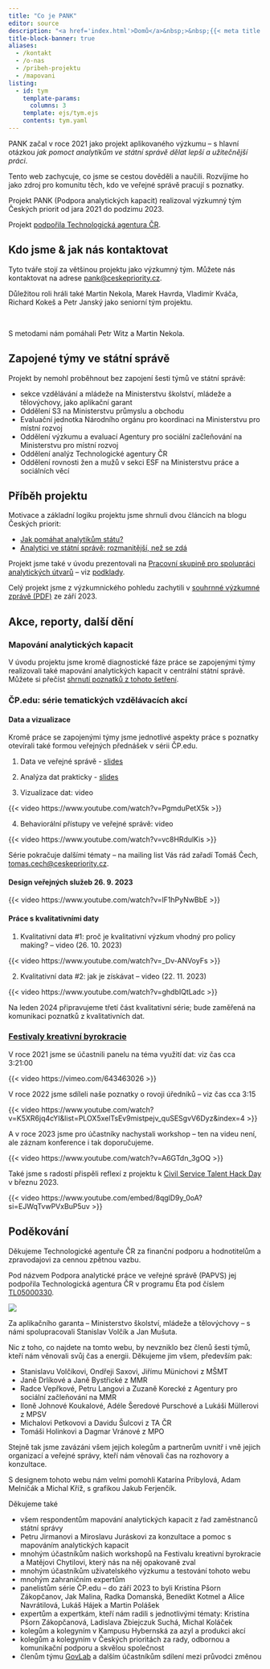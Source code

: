 ```yaml
---
title: "Co je PANK"
editor: source
description: "<a href='index.html'>Domů</a>&nbsp;>&nbsp;{{< meta title >}}"
title-block-banner: true
aliases: 
  - /kontakt
  - /o-nas
  - /pribeh-projektu
  - /mapovani
listing: 
  - id: tym
    template-params:
      columns: 3
    template: ejs/tym.ejs
    contents: tym.yaml
---
```


PANK začal v roce 2021 jako projekt aplikovaného výzkumu -- s hlavní otázkou *jak pomoct analytikům ve státní správě dělat lepší a užitečnější práci*.

Tento web zachycuje, co jsme se cestou dověděli a naučili. Rozvíjíme ho jako zdroj pro komunitu těch, kdo ve veřejné správě pracují s poznatky.

Projekt PANK (Podpora analytických kapacit) realizoval výzkumný tým Českých priorit od jara 2021 do podzimu 2023.

:::{.aside}
Projekt [podpořila Technologická agentura ČR](https://starfos.tacr.cz/cs/project/TL05000330).
:::


## Kdo jsme & jak nás kontaktovat {#kontakt}

Tyto tváře stojí za většinou projektu jako výzkumný tým. Můžete nás kontaktovat na adrese <pank@ceskepriority.cz>.

:::{#tym}
:::

:::{.aside}

Důležitou roli hráli také Martin Nekola, Marek Havrda, Vladimír Kváča, Richard Kokeš a Petr Janský jako seniorní tým projektu.

<br>

S metodami nám pomáhali Petr Witz a Martin Nekola.

:::

## Zapojené týmy ve státní správě

Projekt by nemohl proběhnout bez zapojení šesti týmů ve státní správě:

- sekce vzdělávání a mládeže na Ministerstvu školství, mládeže a tělovýchovy, jako aplikační garant
- Oddělení S3 na Ministerstvu průmyslu a obchodu
- Evaluační jednotka Národního orgánu pro koordinaci na Ministerstvu pro místní rozvoj
- Oddělení výzkumu a evaluací Agentury pro sociální začleňování na Ministerstvu pro místní rozvoj
- Oddělení analýz Technologické agentury ČR
- Oddělení rovnosti žen a mužů v sekci ESF na Ministerstvu práce a sociálních věcí

## Příběh projektu

Motivace a základní logiku projektu jsme shrnuli dvou článcích na blogu Českých priorit:

- [Jak pomáhat analytikům státu?](https://www.ceskepriority.cz/blog/jak-pomahat-analytikum-statu)
- [Analytici ve státní správě: rozmanitější, než se zdá](https://www.ceskepriority.cz/blog/analytici-ve-statni-sprave-rozmanitejsi-nez-se-zda)

Projekt jsme také v úvodu prezentovali na [Pracovní skupině pro spolupráci analytických útvarů](https://www.cr2030.cz/pracovni-skupina-pro-koordinaci-analyticky-utvaru/) -- viz [podklady](https://www.cr2030.cz/wp-content/uploads/2021/06/6.-jedn%C3%A1n%C3%AD-PSSA%C3%9A.zip).

Celý projekt jsme z výzkumnického pohledu zachytili v [souhrnné výzkumné zprávě (PDF)](/downloads/pank_souhrnna-zprava-202309.pdf) ze září 2023. 

## Akce, reporty, další dění

### Mapování analytických kapacit

V úvodu projektu jsme kromě diagnostické fáze práce se zapojenými týmy realizovali také mapování analytických kapacit v centrální státní správě. Můžete si přečíst [shrnutí poznatků z tohoto šetření](/mapovani/mapovani-shrnuti.pdf). 

### ČP.edu: série tematických vzdělávacích akcí {#cpedu}

#### Data a vizualizace {#cpedu-data}

Kromě práce se zapojenými týmy jsme jednotlivé aspekty práce s poznatky otevírali také formou veřejných přednášek v sérii ČP.edu.

1. Data ve veřejné správě - [slides](https://drive.google.com/file/d/14G9JW2O70bTxA41_bmBRuHHLPs23IUzV/view?usp=drive_link)

2. Analýza dat prakticky - [slides](https://drive.google.com/file/d/1vPXDhyM0_ceeE3lh-c4LHJXIWCRDkd0-/view?usp=drive_link)

3. Vizualizace dat: video

{{< video https://www.youtube.com/watch?v=PgmduPetX5k >}}

4. Behaviorální přístupy ve veřejné správě: video

{{< video https://www.youtube.com/watch?v=vc8HRdulKis >}}

Série pokračuje dalšími tématy -- na mailing list Vás rád zařadí Tomáš Čech, <tomas.cech@ceskepriority.cz>.

#### Design veřejných služeb 26. 9. 2023

{{< video https://www.youtube.com/watch?v=lF1hPyNwBbE >}}

#### Práce s kvalitativními daty  {#cpedu-kvali}

1. Kvalitativní data #1: proč je kvalitativní výzkum vhodný pro policy making? -- video (26. 10. 2023)

{{< video https://www.youtube.com/watch?v=_Dv-ANVoyFs >}}

2. Kvalitativní data #2: jak je získávat -- video (22. 11. 2023)

{{< video https://www.youtube.com/watch?v=ghdbIQtLadc >}}

Na leden 2024 připravujeme třetí část kvalitativní série; bude zaměřená na komunikaci poznatků z kvalitativních dat.

### [Festivaly kreativní byrokracie](https://creativebureaucracy.cz/)

V roce 2021 jsme se účastnili panelu na téma využití dat: viz čas cca 3:21:00

{{< video https://vimeo.com/643463026 >}}

V roce 2022 jsme sdíleli naše poznatky o rovoji úředníků -- viz čas cca 3:15

{{< video https://www.youtube.com/watch?v=K5XR6jq4cYI&list=PLOX5xelTsEv9mistpejv_quSESgvV6Dyz&index=4 >}}

A v roce 2023 jsme pro účastníky nachystali workshop -- ten na videu není, ale záznam konference i tak doporučujeme.

{{< video https://www.youtube.com/watch?v=A6GTdn_3gOQ >}}

Také jsme s radostí přispěli reflexí z projektu k [Civil Service Talent Hack Day](https://cesko.digital/events/civil-service-talent-hackday-2023) v březnu 2023.

{{< video https://www.youtube.com/embed/8qglD9y_0oA?si=EJWqTvwPVxBuP5uv >}}




## Poděkování

Děkujeme Technologické agentuře ČR za finanční podporu a hodnotitelům a zpravodajovi za cennou zpětnou vazbu.

Pod názvem Podpora analytické práce ve veřejné správě (PAPVS) jej podpořila Technologická agentura ČR v programu Éta pod číslem [TL05000330](https://starfos.tacr.cz/cs/project/TL05000330).

![](images/logolink_eta-b.png)

Za aplikačního garanta -- Ministerstvo školství, mládeže a tělovýchovy -- s námi spolupracovali Stanislav Volčík a Jan Mušuta.

Nic z toho, co najdete na tomto webu, by nevzniklo bez členů šesti týmů, kteří nám věnovali svůj čas a energii. Děkujeme jim všem, především pak:

- Stanislavu Volčíkovi, Ondřeji Saxovi, Jiřímu Münichovi z MŠMT
- Janě Drlíkové a Janě Bystřické z MMR
- Radce Vepřkové, Petru Langovi a Zuzaně Korecké z Agentury pro sociální začleňování na MMR
- Iloně Johnové Koukalové, Adéle Šeredové Purschové a Lukáši Müllerovi z MPSV
- Michalovi Petkovovi a Davidu Šulcovi z TA ČR
- Tomáši Holinkovi a Dagmar Vránové z MPO

Stejně tak jsme zavázáni všem jejich kolegům a partnerům uvnitř i vně jejich organizací a veřejné správy, kteří nám věnovali čas na rozhovory a konzultace.

S designem tohoto webu nám velmi pomohli Katarína Pribylová, Adam Melničák a Michal Kříž, s grafikou Jakub Ferjenčík.

Děkujeme také

- všem respondentům mapování analytických kapacit z řad zaměstnanců státní správy
- Petru Jirmanovi a Miroslavu Juráskovi za konzultace a pomoc s mapováním analytických kapacit
- mnohým účastníkům našich workshopů na Festivalu kreativní byrokracie a Matějovi Chytilovi, který nás na něj opakovaně zval
- mnohým účastníkům uživatelského výzkumu a testování tohoto webu
- mnohým zahraničním expertům
- panelistům série ČP.edu -- do září 2023 to byli Kristína Pšorn Zákopčanov, Jak Malina, Radka Domanská, Benedikt Kotmel a Alice Navrátilová, Lukáš Hájek a Martin Polášek
- expertům a expertkám, kteří nám radili s jednotlivými tématy: Kristína Pšorn Zákopčanová, Ladislava Zbiejczuk Suchá, Michal Koláček
- kolegům a kolegyním v Kampusu Hybernská za azyl a produkci akcí
- kolegům a kolegyním  v Českých prioritách za rady, odbornou a komunikační podporu a skvělou společnost
- členům týmu [GovLab](https://govlab.cz/) a dalším účastníkům sdílení mezi průvodci změnou


